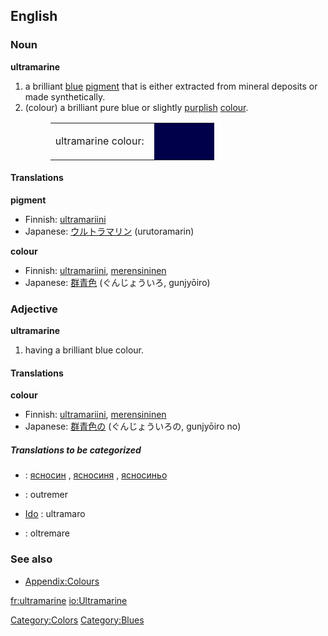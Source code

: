 {{Wikipedia}}
==English==

===Noun===
'''ultramarine'''

#a brilliant [[blue]] [[pigment]] that is either extracted from mineral deposits or made synthetically.
#(colour) a brilliant pure blue or slightly [[purple|purplish]] [[color|colour]].
#:<table><tr><td>ultramarine colour: &nbsp;</td><td bgcolor="#00004A" width="80">&nbsp; </td></tr></table>

====Translations====
'''pigment'''
{{top}}
*Finnish: [[ultramariini]]
*Japanese: [[ウルトラマリン]] (urutoramarin)
{{mid}}
{{bottom}}

'''colour'''
{{top}}
*Finnish: [[ultramariini]], [[merensininen]]
*Japanese: [[群青色]] (ぐんじょういろ, gunjyōiro)
{{mid}}
{{bottom}}

===Adjective===
'''ultramarine'''
#having a brilliant blue colour.

====Translations====
'''colour'''
{{top}}
*Finnish: [[ultramariini]], [[merensininen]]
*Japanese: [[群青色]]の (ぐんじょういろの, gunjyōiro no)
{{mid}}
{{bottom}}

=====Translations to be categorized=====
{{checktrans}}
<!--Remove this section once all of the translations below have been moved into the tables above.-->

*{{ttbc|Bulgarian}}: [[ясносин]] {{m}}, [[ясносиня]] {{f}}, [[ясносиньо]] {{n}}
*{{ttbc|French }}: outremer
* [[w:Ido|Ido]] : ultramaro
*{{ttbc|Italian }}: oltremare

===See also===
*[[Wiktionary_Appendix:Colours|Appendix:Colours]]

[[Category:Colors]]
[[Category:Blues]]
[[fr:ultramarine]]
[[io:Ultramarine]]